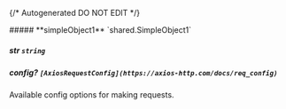 {/* Autogenerated DO NOT EDIT  */}

<Collapsible>
    ##### **simpleObject1** `shared.SimpleObject1`
    <Collapsible.Break/>
    <SimpleObject1/>
</Collapsible>

##### **str** `string`

##### **config?** `[AxiosRequestConfig](https://axios-http.com/docs/req_config)`
Available config options for making requests.

